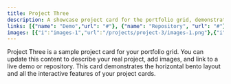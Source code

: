 ```yaml
---
title: Project Three
description: A showcase project card for the portfolio grid, demonstrating a horizontal bento layout and project card functionality.
links: [{"name": "Demo","url": "#"}, {"name": "Repository", "url": "#"}]
images: [{"i":"images-1","url":"/projects/project-3/images-1.png"},{"i":"images-2","url":"/projects/project-3/images-2.png"},{"i":"images-3","url":"/projects/project-3/images-3.png"},{"i":"images-4","url":"/projects/project-3/images-4.png"},{"i":"images-5","url":"/projects/project-3/images-5.png"}]
---
```


Project Three is a sample project card for your portfolio grid. You can update this content to describe your real project, add images, and link to a live demo or repository. This card demonstrates the horizontal bento layout and all the interactive features of your project cards. 